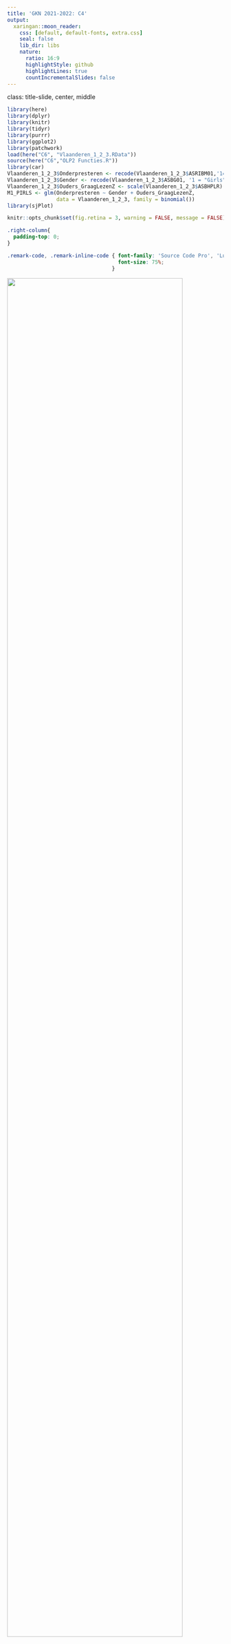 ```yaml
---
title: 'GKN 2021-2022: C4'
output:
  xaringan::moon_reader:
    css: [default, default-fonts, extra.css]
    seal: false
    lib_dir: libs
    nature:
      ratio: 16:9
      highlightStyle: github
      highlightLines: true
      countIncrementalSlides: false
---
```

class: title-slide, center, middle

<style>
.center2 {
  margin: 0;
  position: absolute;
  top: 50%;
  left: 50%;
  -ms-transform: translate(-50%, -50%);
  transform: translate(-50%, -50%);
}
</style>

```r
library(here)
library(dplyr)
library(knitr)
library(tidyr)
library(purrr)
library(ggplot2)
library(patchwork)
load(here("C6", "Vlaanderen_1_2_3.RData"))
source(here("C6","OLP2 Functies.R"))
library(car)
Vlaanderen_1_2_3$Onderpresteren <- recode(Vlaanderen_1_2_3$ASRIBM01,'1=1;2=1;3=0;4=0;5=0')
Vlaanderen_1_2_3$Gender <- recode(Vlaanderen_1_2_3$ASBG01, '1 = "Girls"; 2 = "Boys"') 
Vlaanderen_1_2_3$Ouders_GraagLezenZ <- scale(Vlaanderen_1_2_3$ASBHPLR) 
M1_PIRLS <- glm(Onderpresteren ~ Gender + Ouders_GraagLezenZ, 
                data = Vlaanderen_1_2_3, family = binomial())
library(sjPlot)
```

```r
knitr::opts_chunk$set(fig.retina = 3, warning = FALSE, message = FALSE)
```

```css
.right-column{
  padding-top: 0;
}

.remark-code, .remark-inline-code { font-family: 'Source Code Pro', 'Lucida Console', Monaco, monospace;
                                    font-size: 75%;
                                  }


```


<div class="my-logo-left"> <img src="img/UA-eng-hor-1-RGB.jpg" width="90%"/> </div>


# GKN - Contactmoment 6
.font160[
.SW-greenD[Logistische regressieanalyses (Deel 2)] 
]
Sven De Maeyer & Bea Mertens

.font80[
.UA-red[
23/12/2021
]
]

---
class: inverse-green, center, middle

# Recap

---
## Laatste model vorig contactmoment

.footnotesize[
```r
summary(M1_PIRLS)
```
]

---
## Effect van 'Ouders_GraagLezenZ'

.pull-left[
```r
knitr::include_graphics("PlotLOG.png")
```

]

.pull-right[
```r
knitr::include_graphics("PlotPROB.png")
```
]

---

## Effect van 'Gender'

```r
library(sjPlot)
plot_model(M1_PIRLS, transform = NULL, type = "eff", terms = c("Gender"))
```

---


## Beide effecten samen?

```r
plot_model(M1_PIRLS, transform = NULL, type = "eff", terms = c("Ouders_GraagLezenZ", "Gender"))
```

---
class: inverse-green, middle, center

# Odds

*Let's talk in Odds*

---

## Parameters als Odds interpreteren (1)

<br>

Het model kunnen we schrijven als: 

$$Logit(Onderpr. = 1 ) = -1.376 + (-0.254*GenderGirl) + (-0.394*OudersLezenZ)$$

Nemen we de exponent (.SW-greenD[`exp( )`] ) van het intercept, dan krijgen we Odds (= verhouding van kansen!)

```r
exp(-1.376)
```


*Voor jongens wiens ouders gemiddeld graag lezen is de kans om te behoren tot de onderpresteerders .SW-greenD[0.25 keer groter (of 1/0.25 = 4 keer kleiner)] dan de kans om niet tot de onderpresteerders te behoren*

---

## Parameters als Odds interpreteren (2)

*.SW-greenD[Hoe de andere parameters interpreteren?]*

$$Logit(Onderpr. = 1 ) = -1.376 + (-0.254*GenderGirl) + (-0.394*OudersLezenZ)$$

Benadering 1: verwachtte logit voor een meisje berekenen en die omrekenen naar Odds via `exp()`.

```r
exp(-1.376 + (-0.254))
```

*Voor meisjes (wiens ouders gemiddeld graag lezen) is de kans .SW-greenD[0.20 keer groter (of 1/0.20 = 5 keer kleiner)] dan de kans om niet tot de onderpresteerders te behoren.*

---

## Parameters als Odds interpreteren (3)

$$Logit(Onderpr. = 1 ) = -1.376 + (-0.254*GenderGirl) + (-0.394*OudersLezenZ)$$

Benadering 2: parameters zelf exponentiëren.

| Parameter     | Schatting (in logtit) | Exp(Schatting) |   | Odds |
|---------------|-----------------------|----------------|---|------|
| Intercept     | -1.38                 | 0.25           |   | 0.25 |
| GenderGirl    | -0.25                 | 0.77           |   | 0.20 |



$0.77 \ne 0.20 \rightarrow 0.77 \ne exp(-1.38 - 0.25)$

$0.77 = \frac{0.20}{0.25}$

$0.77$ is een **.UA-red[Odds Ratio]**

*Voor meisjes wiens ouders gemiddeld graag lezen is de .SW-greenD[kansverhouding] om te behoren tot de onderpresteerders eerder dan tot de 'niet onderpresteerders' 0.77 keer groter (of 1/0.77 = 1.289 keer kleiner) dan dezelfde kansverdeling voor jongens*

Odds ratio's zijn **multiplicatief**


---
class: inverse-green, center, middle

# Het ene model is het andere niet

Hoe goed zijn modellen?

---

## Geen $R^2$

Bij gewone regressie-analyse hebben we een geschat residu:

$$Score_{i}= \beta_0 + \beta_1 * x_1 + \beta_2 * x_2 + ... + \epsilon_{i}$$

<br>

Gewone regressieanalyse: *Ordinary Least Squares* (OLS) schattingen     


Schattingen die de afstand van de regressielijn met de residuen minimaliseert!

---
## Maximum Likelihood

Bij logistische regressie-analyse maken we gebruik van .UA-red[Maximum Likelihood] (ML) schattingen

Voor elk datapunt kan je berekenen wat de kans is om deze vast te stellen gegeven bepaalde waarden voor elk van de parameters uit het model:

$$P(\{x1_i,x2_i, ...,y_i \}|\{\beta_0 , \beta_1, ...\})$$
<br>
Deze probabiliteit wordt eigenijk een .UA-red[likelihood] genoemd en vaak andersom genoteerd:


$$L(\{\beta_0 , \beta_1, ...\} | \{x1_{i},x2_{i}, ...,y_{i} \})$$

---

## Maximum Likelihood


```r
head(Vlaanderen_1_2_3[,c("Onderpresteren","Gender","Ouders_GraagLezenZ")],2)
```

Likelihood voor datapunt 1 bij .red[intercept -1.376], effect van .green[GenderGirl -0.254] en .blue[Ouders_GraagLezenZ -0.394], schrijven we als:

$$L(\{\color{red}{-1.376} , \color{green}{-0.254}, \color{blue}{-0.394} \} | \{0,Boys,-1.136\} )$$

Kan ook voor datapunt 2:


$$L(\{\color{red}{-1.376} , \color{green}{-0.254}, \color{blue}{-0.394} \} | \{0,Boys,1.508\} )$$


De waarschijnlijkheid van beide observaties samen, gegeven bepaalde parameterwaarden, is het product van de twee individuele likelihoods:

$$L(\{\color{red}{-1.376} , \color{green}{-0.254}, \color{blue}{-0.394} \} | \{0,Boys,-1.136\} ) \times L(\{\color{red}{-1.376} , \color{green}{-0.254}, \color{blue}{-0.394} \} | \{0,Boys,1.508\})$$
---

## Maximum Likelihood

Likelihood alle observaties = product van likelihood voor individueel datapunt

<br>
Dit kunnen we in theorie ook doen voor alle mogelijke combinaties van parameterwaarden 

<br>

Bv ook voor de waardes:

- intercept = $-\infty \rightarrow 0, 0.1, 0.2, \rightarrow \infty$
- $\beta_1$ = $-\infty \rightarrow 0, 0.1, 0.2, \rightarrow \infty$
- $\beta_2$ = $-\infty \rightarrow 0, 0.1, 0.2, \rightarrow \infty$

<br>

---

## Maximum Likelihood

Doel: die combinatie van parameterwaarden waarvoor de Likelihood van de data zo hoog mogelijk is (Maximaal is dus)

Hoe? 

.pull-left[
- Likelihood wordt eerst log-getransformeerd

- Via 'afgeleiden' van Log-likelihood functie parameterwaarden waarvoor de log-likelihood maximaal is

<br>
$\rightarrow$ Voor een model krijgen we ook een .UA-red[Log-likelihood (LL)] waarde (= indicatie van FIT!)
]

.pull-right[
```r
a <- -1
#b <- 2
c <- 1
x <- seq(-3,0.3, by=0.1)


b <- -1*(-1.37)*(-2*a) 

y <- (a*x^2) - (b*x) + c

library(ggplot2)
library(tidyverse)
tibble(x,y) %>%
  ggplot(
    aes(x, y)
    ) +
  geom_line(color = "red") + 
  geom_vline(xintercept = -1.37, linetype = 2, color = "grey") +
  annotate("text", x = -1.37, y = 0.05, label = "-1.37", color = "red") +
  labs(x = "waarde Intercept", y = "log - likelihood data") +
  theme_minimal()
```

]


---

## Modellen vergelijken

.center2[
<br>
2 concurrerende modellen, welk model zou je weerhouden?

<br>
<br>

$\rightarrow$ Model met hoogste waarde voor LL!
<br>

]

---
## Nulmodel als start

Nulmodel = model zonder voorspellers

.footnotesize[
```r
M0_PIRLS <- glm(Onderpresteren ~ 1, 
                data = Vlaanderen_1_2_3, family = binomial())
summary(M0_PIRLS)
```
]

---

## Vergelijking met Model1

```r
logLik(M0_PIRLS)
logLik(M1_PIRLS)
```

<br>
<br>

In onderzoek wordt -2 keer LL gehanteerd (= **-2LL** of **Deviance**)

```r
deviance(M0_PIRLS)
deviance(M1_PIRLS)
```

---

## Via .UA-red[`anova()`]

```r
anova(M0_PIRLS , M1_PIRLS)
```

<br>
<br>

$\rightarrow$ .UA-red[`Error in anova.glmlist(c(list(object), dotargs), dispersion = dispersion, : models were not all fitted to the same size of dataset`]

---

## Vergelijking modellen (invloed van 'missing values')

Modellen kunnen enkel vergeleken worden als ze geschat zijn op dezelfde dataset (en dus ook op evenveel observatie-eenheden)!

```r
nrow(M0_PIRLS$model)
nrow(M1_PIRLS$model)
```

$\rightarrow$ Nulmodel herschatten op enkel de 4635 observaties om model te kunnen vergelijken

---

## Vergelijking modellen

Missing values verwijderen:

```r
Dat_analyse <- na.omit( Vlaanderen_1_2_3[ , c("Onderpresteren", "Gender", "Ouders_GraagLezenZ")] )
```

Modellen herschatten:

```r
M0_PIRLS <- glm(Onderpresteren ~ 1, 
                data = Dat_analyse, family = binomial())

M1_PIRLS <- glm(Onderpresteren ~ Gender + Ouders_GraagLezenZ, 
                data = Dat_analyse, family = binomial())
```

Modellen vergelijken:

```r
anova(M0_PIRLS , M1_PIRLS, test="Chi")
```

---

## Vergelijking modellen

Stappenplan:

- Nadenken over welke modellen je gaat schatten (gegeven je OV)

- Data-object maken zonder missings voor alle variabelen `na.omit()`

- Alternatieve modellen schatten op aangemaakt data-object

- Modellen vergelijken 

- Beste model weerhouden en **herschatten op je originele dataset**

- Interpretatie (Nadenken over tabellen en figuren)

---
class: inverse-red, middle, center

# Time to pRactice!

<p align = "left">
Instructies: 
<br>
- Laat deze sessie open staan
<br>
- Open Blackboard opnieuw in een ander venster
<br>
- Ga naar de curusus GKN
<br>
- Ga naar de Blackboard Collaborate omgeving van je groep
<br>
- Zet je microfoon/video aan
<br><br>
Eén van ons maakt zo meteen een ronde langs de groepen!
</p> 
